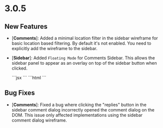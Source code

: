 # 3.0.5

## New Features

- [**Comments**]: Added a minimal location filter in the sidebar wireframe for basic location based filtering. By default it's not enabled. You need to explicitly add the wireframe to the sidebar.
- [**Sidebar**]: Added `Floating Mode` for Comments Sidebar. This allows the sidebar panel to appear as an overlay on top of the sidebar button when clicked.

  <Tabs>
  <Tab title="React / Next.js">
  ```jsx
  <VeltSidebarButton floatingMode={true} />
  ```
  </Tab>
  <Tab title="HTML / Other Frameworks">
  ```html
  <velt-sidebar-button floating-mode="true"></velt-sidebar-button>
  ```
  </Tab>
  </Tabs>

## Bug Fixes

- [**Comments**]: Fixed a bug where clicking the "replies" button in the sidebar comment dialog incorrectly opened the comment dialog on the DOM. This issue only affected implementations using the sidebar comment dialog wireframe.



